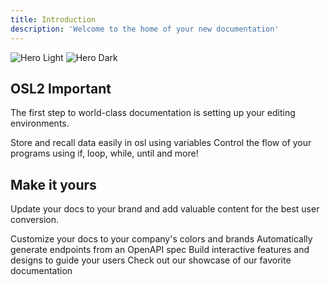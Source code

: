 ```yaml
---
title: Introduction
description: 'Welcome to the home of your new documentation'
---
```


<img
  className="block dark:hidden"
  src="/images/Light Header.png"
  alt="Hero Light"
/>
<img
  className="hidden dark:block"
  src="/images/Dark Header.png"
  alt="Hero Dark"
/>

## OSL2 Important

The first step to world-class documentation is setting up your editing environments.

<CardGroup cols={2}>
  <Card
    title="Variables"
    icon="pen-to-square"
    href="https://mintlify.com/docs/quickstart"
  >
    Store and recall data easily in osl using variables
  </Card>
  <Card
    title="Program FLow"
    icon="image"
    href="https://mintlify.com/docs/development"
  >
    Control the flow of your programs using if, loop, while, until and more!
  </Card>
</CardGroup>

## Make it yours

Update your docs to your brand and add valuable content for the best user conversion.

<CardGroup cols={2}>
  <Card
    title="Customize Style"
    icon="palette"
    href="https://mintlify.com/docs/settings/global"
  >
    Customize your docs to your company's colors and brands
  </Card>
  <Card
    title="Reference APIs"
    icon="code"
    href="https://mintlify.com/docs/api-playground/openapi"
  >
    Automatically generate endpoints from an OpenAPI spec
  </Card>
  <Card
    title="Add Components"
    icon="screwdriver-wrench"
    href="https://mintlify.com/docs/components/accordion"
  >
    Build interactive features and designs to guide your users
  </Card>
  <Card
    title="Get Inspiration"
    icon="stars"
    href="https://mintlify.com/customers"
  >
    Check out our showcase of our favorite documentation
  </Card>
</CardGroup>
